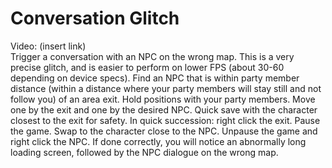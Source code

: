 
# Conversation Glitch

Video: (insert link) \
Trigger a conversation with an NPC on the wrong map. This is a very precise glitch, and is easier to perform on lower FPS (about 30-60 depending on device specs). Find an NPC that is within party member distance (within a distance where your party members will stay still and not follow you) of an area exit. Hold positions with your party members. Move one by the exit and one by the desired NPC. Quick save with the character closest to the exit for safety. In quick succession: right click the exit. Pause the game. Swap to the character close to the NPC. Unpause the game and right click the NPC. If done correctly, you will notice an abnormally long loading screen, followed by the NPC dialogue on the wrong map.
